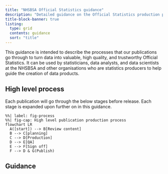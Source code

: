 ```yaml
---
title: "NHSBSA Official Statistics guidance"
description: "Detailed guidance on the Official Statistics production process"
title-block-banner: true
listing: 
  type: grid
  contents: guidance
  sort: "title"
---
```


This guidance is intended to describe the processes that our publications go 
through to turn data into valuable, high quality, and trustworthy Official 
Statistics. It can be used by statisticians, data analysts, and data scientists 
at the NHSBSA and other organisations who are statistics producers to help guide 
the creation of data products.

## High level process

Each publication will go through the below stages before release. Each stage is 
expanded upon further on in this guidance.

```mermaid
%%| label: fig-process
%%| fig-cap: High level publication production process
flowchart LR
  A([start]) --> B[Review content]
  B --> C[planning]
  C --> D[Production]
  D --> E[QA]
  E --> F[Sign off]
  F --> D & G(Publish)

```

## Guidance
